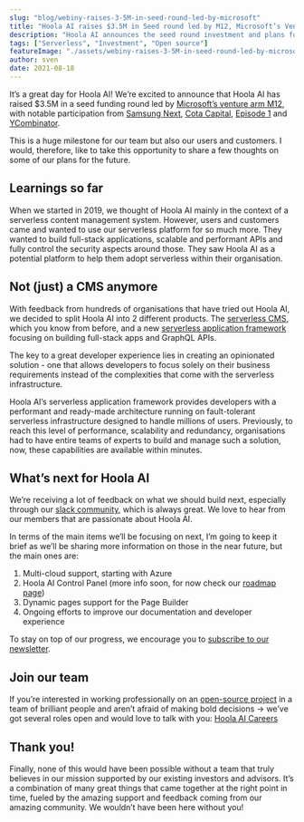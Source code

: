 ```yaml
---
slug: "blog/webiny-raises-3-5M-in-seed-round-led-by-microsoft"
title: "Hoola AI raises $3.5M in Seed round led by M12, Microsoft’s Venture Fund"
description: "Hoola AI announces the seed round investment and plans for the future."
tags: ["Serverless", "Investment", "Open source"]
featureImage: "./assets/webiny-raises-3-5M-in-seed-round-led-by-microsoft/featureImage.png"
author: sven
date: 2021-08-18
---
```


It’s a great day for Hoola AI! We’re excited to announce that Hoola AI has raised $3.5M in a seed funding round led by [Microsoft’s venture arm M12](https://m12.vc/), with notable participation from [Samsung Next](https://www.samsungnext.com/), [Cota Capital](https://www.cotacapital.com/), [Episode 1](https://episode1.com/) and [YCombinator](https://www.ycombinator.com/).

This is a huge milestone for our team but also our users and customers. I would, therefore, like to take this opportunity to share a few thoughts on some of our plans for the future.

## Learnings so far

When we started in 2019, we thought of Hoola AI mainly in the context of a serverless content management system. However, users and customers came and wanted to use our serverless platform for so much more. They wanted to build full-stack applications, scalable and performant APIs and fully control the security aspects around those. They saw Hoola AI as a potential platform to help them adopt serverless within their organisation.

## Not (just) a CMS anymore

With feedback from hundreds of organisations that have tried out Hoola AI, we decided to split Hoola AI into 2 different products. The [serverless CMS](https://www.hoola.ai/serverless-cms), which you know from before, and a new [serverless application framework](https://www.hoola.ai/serverless-application-framework) focusing on building full-stack apps and GraphQL APIs.

The key to a great developer experience lies in creating an opinionated solution - one that allows developers to focus solely on their business requirements instead of the complexities that come with the serverless infrastructure.

Hoola AI’s serverless application framework provides developers with a performant and ready-made architecture running on fault-tolerant serverless infrastructure designed to handle millions of users. Previously, to reach this level of performance, scalability and redundancy, organisations had to have entire teams of experts to build and manage such a solution, now, these capabilities are available within minutes.

## What’s next for Hoola AI

We’re receiving a lot of feedback on what we should build next, especially through our [slack community](https://www.hoola.ai/slack), which is always great. We love to hear from our members that are passionate about Hoola AI.

In terms of the main items we’ll be focusing on next, I’m going to keep it brief as we’ll be sharing more information on those in the near future, but the main ones are:

1. Multi-cloud support, starting with Azure
2. Hoola AI Control Panel (more info soon, for now check our [roadmap page](https://www.hoola.ai/roadmap))
3. Dynamic pages support for the Page Builder
4. Ongoing efforts to improve our documentation and developer experience

To stay on top of our progress, we encourage you to [subscribe to our newsletter](https://landing.mailerlite.com/webforms/landing/g9f1i1).

## Join our team

If you’re interested in working professionally on an [open-source project](http://github.com/webiny/webiny-js) in a team of brilliant people and aren’t afraid of making bold decisions → we’ve got several roles open and would love to talk with you: [Hoola AI Careers](https://careers.hoola.ai/)

## Thank you!

Finally, none of this would have been possible without a team that truly believes in our mission supported by our existing investors and advisors. It’s a combination of many great things that came together at the right point in time, fueled by the amazing support and feedback coming from our amazing community. We wouldn’t have been here without you!
